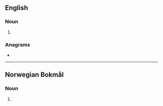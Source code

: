 {{also|Hotspots|hot spots}}
==English==

===Noun===
{{head|en|noun form}}

# {{plural of|en|hotspot}}

===Anagrams===
* {{anagrams|en|a=hoopsstt|postshot|pot shots|potshots|shot spot|shot-spot|shotspot}}

----
==Norwegian Bokmål==

===Noun===
{{head|nb|noun form|g=m}}

# {{inflection of|nb|hotspot||indef|p}}